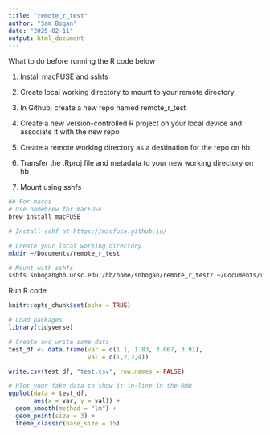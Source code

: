 ```yaml
---
title: "remote_r_test"
author: "Sam Bogan"
date: "2025-02-11"
output: html_document
---
```

What to do before running the R code below

1. Install macFUSE and sshfs

2. Create local working directory to mount to your remote directory

3. In Github, create a new repo named remote_r_test

4. Create a new version-controlled R project on your local device and associate it with the new repo

5. Create a remote working directory as a destination for the repo on hb

6. Transfer the .Rproj file and metadata to your new working directory on hb

7. Mount using sshfs 

```bash

## For macos
# Use homebrew for macFUSE
brew install macFUSE

# Install sshf at https://macfuse.github.io/

# Create your local working directory
mkdir ~/Documents/remote_r_test

# Mount with sshfs
sshfs snbogan@hb.ucsc.edu:/hb/home/snbogan/remote_r_test/ ~/Documents/remote_r_test

```

Run R code

```r
knitr::opts_chunk$set(echo = TRUE)

# Load packages
library(tidyverse)

```

```r

# Create and write some data
test_df <- data.frame(var = c(1.1, 1.83, 3.067, 3.91),
                      val = c(1,2,3,4))

write.csv(test_df, "test.csv", row.names = FALSE)

# Plot your fake data to show it in-line in the RMD
ggplot(data = test_df,
       aes(x = var, y = val)) +
  geom_smooth(method = "lm") +
  geom_point(size = 3) +
  theme_classic(base_size = 15)

```

